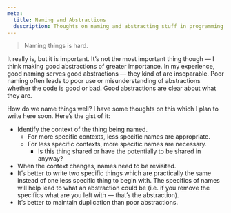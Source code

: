 ```yaml
---
meta:
  title: Naming and Abstractions
  description: Thoughts on naming and abstracting stuff in programming.
---
```


> Naming things is hard.

It really is, but it is important. It’s not the most important thing though — I
think making good abstractions of greater importance. In my experience, good
naming serves good abstractions — they kind of are inseparable. Poor naming
often leads to poor use or misunderstanding of abstractions whether the code is
good or bad. Good abstractions are clear about what they are.

How do we name things well? I have some thoughts on this which I plan to write
here soon. Here’s the gist of it:

- Identify the context of the thing being named.
  - For more specific contexts, less specific names are appropriate.
  - For less specific contexts, more specific names are necessary.
      - Is this thing shared or have the potentially to be shared in anyway?
- When the context changes, names need to be revisited.
- It’s better to write two specific things which are practically the same
  instead of one less specific thing to begin with. The specifics of names will
  help lead to what an abstraction could be (i.e. if you remove the specifics
  what are you left with — that’s the abstraction).
- It’s better to maintain duplication than poor abstractions.
